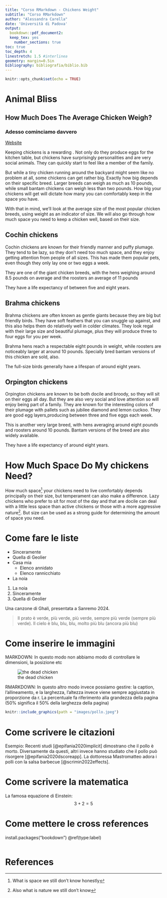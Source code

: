 ```yaml
---
title: "Corso RMarkdown - Chickens Weight"
subtitle: "Corso RMarkdown"
author: "Alessandra Carella"
date: 'Università di Padova'
output:
  bookdown::pdf_document2: 
  keep_tex: yes 
    number_sections: true
toc: true
toc_depth: 4
linestretch: 1.5 #interlinea
geometry: margin=0.5in
bibliography: bibliografia/biblio.bib
---
```


\newpage

```r
knitr::opts_chunk$set(echo = TRUE)
```

# Animal Bliss

## How Much Does The Average Chicken Weigh?

### Adesso cominciamo davvero
\color{blue}[Website](https://www.animalbliss.com/how-much-does-a-chicken-weigh/#:~:text=Chickens%20can%20be%20divided%20into,weigh%20less%20than%20two%20pounds.)\normalcolor

Keeping chickens is a rewarding **\color{yellow}{experience}**\normalcolor. Not only do they produce *\color{red}{tasty }*\normalcolor eggs for the kitchen table, but chickens have surprisingly ***\color{blue}{vibrant }***\normalcolor personalities and are very social animals. They can quickly start to feel like a member of the family.

But while a tiny chicken running around the backyard might seem like no problem at all, some chickens can get rather big. Exactly how big depends on their specific breed. Larger breeds can weigh as much as 10 pounds, while small bantam chickens can weigh less than two pounds. How big your chickens will get will dictate how many you can comfortably keep in the space you have.

With that in \Huge mind\normalsize, we'll look at the average size of the most popular chicken breeds, using weight as an indicator of size. We will also go through how much space you need to keep a chicken well, based on their size.

## Cochin chickens

Cochin chickens are known for their friendly manner and puffy plumage. They tend to be lazy, so they don't need too much space, and they enjoy getting attention from people of all sizes. This has made them popular pets, even though they only lay one or two eggs a week.

They are one of the giant chicken breeds, with the hens weighing around 8.5 pounds on average and the roosters an average of 11 pounds

They have a life expectancy of between five and eight years.

## Brahma chickens

Brahma chickens are often known as gentle giants because they are big but friendly birds. They have soft feathers that you can snuggle up against, and this also helps them do relatively well in colder climates. They look regal with their large size and beautiful plumage, plus they will produce three to four eggs for you per week.

Brahma hens reach a respectable eight pounds in weight, while roosters are noticeably larger at around 10 pounds. Specially bred bantam versions of this chicken are sold, also.

The full-size birds generally have a lifespan of around eight years.

## Orpington chickens

Orpington chickens are known to be both docile and broody, so they will sit on their eggs all day. But they are also very social and love attention so will enjoy being part of a family. They are known for the interesting colors of their plumage with pallets such as jubilee diamond and lemon cuckoo. They are good egg layers,producing between three and five eggs each week.

This is another very large breed, with hens averaging around eight pounds and roosters around 10 pounds. Bantam versions of the breed are also widely available.

They have a life expectancy of around eight years.

# How Much Space Do My chickens Need?

How much space[^1] your chickens need to live comfortably depends principally on their size, but temperament can also make a difference. Lazy chickens who prefer to sit for most of the day and that are docile can deal with a little less space than active chickens or those with a more aggressive nature[^2]. But size can be used as a strong guide for determining the amount of space you need.

[^1]:What is space we still don't know honestly
[^2]:Also what is nature we still don't know 

# Come fare le liste 
- Sinceramente 
- Quella di Geolier 
- Casa mia
   - Elenco annidato 
   - Elenco rannicchiato
- La noia 

1. La noia
2. Sinceramente 
3. Quella di Geolier 


Una canzone di Ghali, presentata a Sanremo 2024.

>  Il prato è verde, più verde, più verde, sempre più verde (sempre più verde). 
Il cielo è blu, blu, blu, molto più blu (ancora più blu)

# Come inserire le immagini 
MARKDOWN: In questo modo non abbiamo modo di controllare le dimensioni, la posizione etc

![the dead chicken ](images/pollo.jpeg)


RMARKDOWN: In questo altro modo invece possiamo gestire: la caption, l'allineamento, e la larghezza, l'altezza invece viene sempre
aggiustata in proporzione da r. La percentuale fa riferimento alla grandezza della pagina (50% significa il 50% della 
larghezza della pagina)
```r
knitr::include_graphics(path = "images/pollo.jpeg")
```


# Come scrivere le citazioni 
Esempio: 
Recenti studi [@epifania2020implicit] dimostrano che il pollo è morto. Diversamente da questi, altri invece hanno studiato che il pollo può risorgere [@epifania2020dscoreapp]. La dottoressa Mastromatteo adora i polli  con la salsa barbecue [@scrimin2022effects]. 


# Come scrivere la matematica 
La famosa equazione di Einstein: 
$$3 +2 =5$$

# Come mettere le cross references 
install.packages("bookdown")
\@ref(type:label)





```r

```


\newpage
# References 

